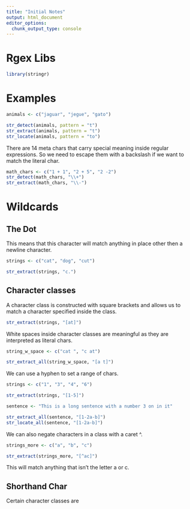 ```yaml
---
title: "Initial Notes"
output: html_document
editor_options: 
  chunk_output_type: console
---
```


# Rgex Libs

```r
library(stringr)
```

# Examples

```r
animals <- c("jaguar", "jegue", "gato")

str_detect(animals, pattern = "t")
str_extract(animals, pattern = "t")
str_locate(animals, pattern = "to")

```

There are 14 meta chars that carry special meaning inside regular expressions. So we need to escape them with a backslash if we want to match the literal char.

```r
math_chars <- c("1 + 1", "2 + 5", "2 -2")
str_detect(math_chars, "\\+")
str_extract(math_chars, "\\-")

```


# Wildcards

## The Dot

This means that this character will match anything in place other then a newline character.

```r
strings <- c("cat", "dog", "cut")

str_extract(strings, "c.")


```


## Character classes

A character class is constructed with square brackets and allows us to match a character specified inside the class.

```r
str_extract(strings, "[at]")

```

White spaces inside character classes are meaningful as they are interpreted as literal chars.

```r
string_w_space <- c("cat ", "c at")

str_extract_all(string_w_space, "[a t]")


```


We can use a hyphen to set a range of chars.

```r
strings <- c("1", "3", "4", "6")

str_extract(strings, "[1-5]")

```


```r
sentence <- "This is a long sentence with a number 3 on in it"

str_extract_all(sentence, "[1-2a-b]")
str_locate_all(sentence, "[1-2a-b]")

```

We can also negate characters in a class with a caret ^.

```r
strings_more <- c("a", "b", "c")

str_extract(strings_more, "[^ac]")
```

This will match anything that isn't the letter a or c.


## Shorthand Char

Certain character classes are 